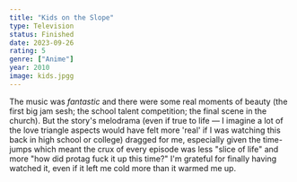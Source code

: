 ```yaml
---
title: "Kids on the Slope"
type: Television
status: Finished
date: 2023-09-26
rating: 5
genre: ["Anime"]
year: 2010
image: kids.jpgg
---
```


The music was _fantastic_ and there were some real moments of beauty (the first big jam sesh; the school
talent competition; the final scene in the church). But the story's melodrama (even if true to life — I imagine
a lot of the love triangle aspects would have felt more 'real' if I was watching this back in high school or college)
dragged for me, especially given the time-jumps which meant the crux of every episode was less "slice of life" and more
"how did protag fuck it up this time?" I'm grateful for finally having watched it, even if it left me cold more than it
warmed me up.
